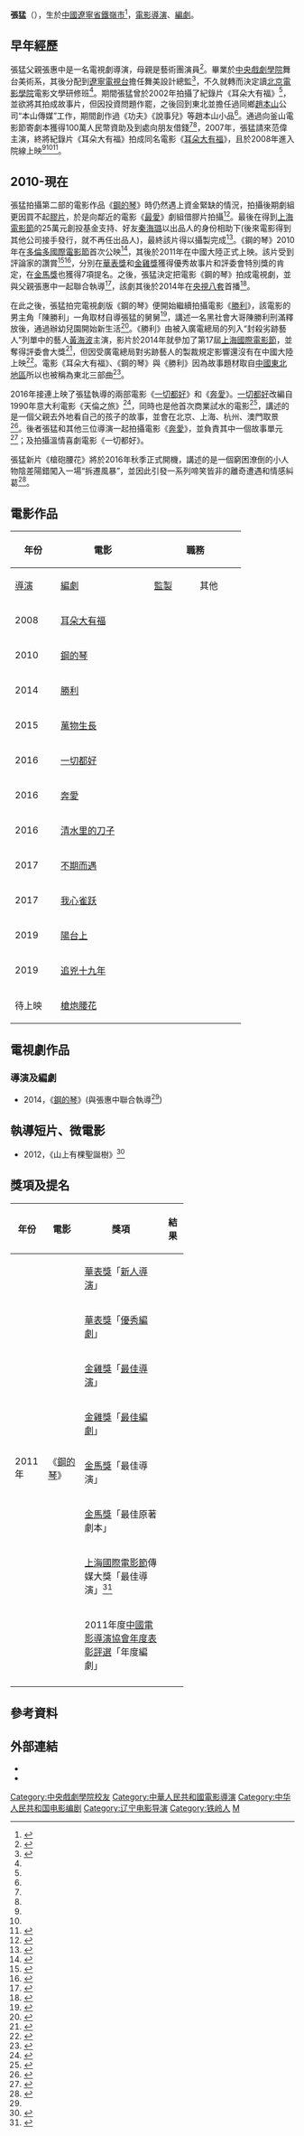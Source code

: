 {{Otheruses|張猛|other=同名或類似名的其它條目描述}}
{{藝人
|姓名 =张猛
|類型 =導演
|圖片 =Zhang Meng 2015.jpg
|圖片尺寸 =
|圖片簡介 =
|本名 =
|外文名 =
|外文 = 
|羅馬拼音 = Zhang Meng
|英文名 =
|暱稱 =
|國籍 =
|民族 =
|籍貫 =
|出生日期 ={{birth_date_and_age|1975|4|12}}
|出生地點 =
|逝世日期 =
|逝世地點 =
|職業 =
|語言 =
|教育程度 =[[中央戲劇學院|中央戲劇學院]]舞台美術系<br />[[北京電影學院|北京電影學院]]電影文學研修班
|宗教信仰 =
|配偶 =
|兒女 =
|父母 =父(张惠中)
|代表作 =
|獎項 =
|IMDb = 4070848
|電影 =
}}
'''張猛'''（{{bd|1975年|4月12日|catIdx=Z張}}），生於[[中國|中國]][[遼寧省|遼寧省]][[鐵嶺市|鐵嶺市]]<ref name="生平">{{cite news |title=张猛 要么死挺惨，要么成黑马 |url=http://finance.ifeng.com/roll/20110714/4262523.shtml |publisher=凤凰网财经 |date=2011-07-14 |accessdate=2014-03-25 |archive-date=2014-04-24 |archive-url=https://web.archive.org/web/20140424095247/http://finance.ifeng.com/roll/20110714/4262523.shtml |dead-url=no }}</ref>，[[電影|電影]][[導演|導演]]、[[編劇|編劇]]。

== 早年經歷 ==
張猛父親張惠中是一名電視劇導演，母親是藝術團演員<ref name="生平2">{{cite news |title=张猛：时代好，总得有人坚持拍一些东西 |url=http://news.mtime.com/2014/03/14/1525327-7.html#content |publisher=mtime |date=2014-03-14 |accessdate=2014-03-25 |archive-date=2014-03-25 |archive-url=https://web.archive.org/web/20140325053724/http://news.mtime.com/2014/03/14/1525327-7.html#content |dead-url=no }}</ref>。畢業於[[中央戲劇學院|中央戲劇學院]]舞台美術系，其後分配到[[遼寧電視台|遼寧電視台]]擔任舞美設計總監<ref name="生平3">{{cite news |title=张猛《胜利》欲暑假上映 尝试胜利转型 |url=http://ent.sina.com.cn/m/c/2014-05-22/18154146488.shtml |publisher=新浪娱乐 |date=2014-05-22 |accessdate=2014-05-30 |archive-date=2014-05-31 |archive-url=https://web.archive.org/web/20140531105717/http://ent.sina.com.cn/m/c/2014-05-22/18154146488.shtml |dead-url=no }}</ref>，不久就轉而決定讀[[北京電影學院|北京電影學院]]電影文學研修班<ref name="生平2"/>。期間張猛曾於2002年拍攝了紀錄片《耳朵大有福》<ref name="生平3"/>，並欲將其拍成故事片，但因投資問題作罷，之後回到東北並擔任過同鄉[[趙本山|趙本山]]公司“本山傳媒”工作，期間創作過《功夫》《說事兒》等趙本山小品<ref name="生平"/>。通過向釜山電影節寄劇本獲得100萬人民幣資助及到處向朋友借錢<ref name="生平2"/><ref name="生平3"/>，2007年，張猛請來范偉主演，終將紀錄片《耳朵大有福》拍成同名電影《[[耳朵大有福|耳朵大有福]]》，且於2008年進入院線上映<ref name="生平2"/><ref name="生平3"/><ref>{{cite news |title=《耳朵大有福》今日上映 范伟幽默演绎辛酸 |url=http://ent.sina.com.cn/m/c/2008-07-25/03072113775.shtml |publisher=新浪 |date=2008-07-25 |accessdate=2014-03-25 |archive-date=2014-03-25 |archive-url=https://web.archive.org/web/20140325055144/http://ent.sina.com.cn/m/c/2008-07-25/03072113775.shtml |dead-url=no }}</ref>。

== 2010-現在 ==
張猛拍攝第二部的電影作品《[[鋼的琴|鋼的琴]]》時仍然遇上資金緊缺的情況，拍攝後期劇組更因買不起[[膠片|膠片]]，於是向鄰近的電影《[[最愛_(電影)|最愛]]》劇組借膠片拍攝<ref>{{cite news |title=秦海璐自信《钢的琴》不会赔 曝最穷时借胶片 |url=http://yule.sohu.com/20110712/n313128026.shtml |publisher=搜狐娱乐 |date=2011-07-12 |accessdate=2014-04-23 |archive-date=2014-04-24 |archive-url=https://web.archive.org/web/20140424110422/http://yule.sohu.com/20110712/n313128026.shtml |dead-url=no }}</ref>。最後在得到[[上海電影節|上海電影節]]的25萬元創投基金支持、好友[[秦海璐|秦海璐]]以出品人的身份相助下(後來電影得到其他公司接手發行，就不再任出品人)，最終該片得以攝製完成<ref>{{cite news|title=导演张猛：我就是不会妥协|url=http://www.dfdaily.com/html/171/2011/6/15/617432.shtml|publisher=东方早报|date=2011-06-15|deadurl=yes|archiveurl=https://web.archive.org/web/20140424124234/http://www.dfdaily.com/html/171/2011/6/15/617432.shtml|archivedate=2014-04-24}}</ref>。《鋼的琴》2010年在[[多倫多國際電影節|多倫多國際電影節]]首次公映<ref>{{cite news |title=《钢的琴》多伦多首映 小人物黑色幽默获赞(图) |url=http://ent.sina.com.cn/m/c/2010-09-19/13113092516.shtml |publisher=新浪娱乐 |date=2010-09-19 |accessdate=2014-04-23 |archive-date=2014-04-24 |archive-url=https://web.archive.org/web/20140424094444/http://ent.sina.com.cn/m/c/2010-09-19/13113092516.shtml |dead-url=no }}</ref>，其後於2011年在中國大陸正式上映。該片受到評論家的讚賞<ref>{{cite news |title=2011两岸三地十大华语电影 《钢的琴》口碑第一 |url=http://news.mtime.com/2012/03/25/1484992.html |publisher=mtime |date=2012-03-125 |accessdate=2014-04-24 |archive-date=2014-04-24 |archive-url=https://web.archive.org/web/20140424093354/http://news.mtime.com/2012/03/25/1484992.html |dead-url=no }}</ref><ref>{{cite news |title=华语电影"口碑奖"出炉 《画皮2》成年度烂片 |url=http://news.mtime.com/2012/10/18/1499485.html |publisher=mtime |date=2012-10-18 |accessdate=2014-04-24 |archive-date=2014-04-24 |archive-url=https://web.archive.org/web/20140424094044/http://news.mtime.com/2012/10/18/1499485.html |dead-url=no }}</ref>，分別在[[第14届中国电影华表奖|華表獎]]和[[第28届中国电影金鸡奖|金雞獎]]獲得優秀故事片和評委會特別獎的肯定，在[[金馬獎|金馬獎]]也獲得7項提名。之後，張猛決定把電影《鋼的琴》拍成電視劇，並與父親張惠中一起聯合執導<ref name="#1">{{cite news |title=电视剧《钢的琴》更具喜感 |url=http://news.hexun.com/2014-03-03/162663835.html |publisher=和讯网 |date=2014-03-03 |accessdate=2014-03-25 |archive-date=2014-03-25 |archive-url=https://web.archive.org/web/20140325052551/http://news.hexun.com/2014-03-03/162663835.html |dead-url=no }}</ref>，該劇其後於2014年在[[央視八套|央視八套]]首播<ref>{{cite news |title=剧版《钢的琴》将亮相 |url=http://news.163.com/14/0219/11/9LELSS3N00014Q4P.html |publisher=网易娱乐 |date=2014-02-19 |accessdate=2014-04-24 |archive-date=2014-04-24 |archive-url=https://web.archive.org/web/20140424100949/http://news.163.com/14/0219/11/9LELSS3N00014Q4P.html |dead-url=no }}</ref>。

在此之後，張猛拍完電視劇版《鋼的琴》便開始繼續拍攝電影《[[勝利_(電影)|勝利]]》，該電影的男主角「陳勝利」一角取材自導張猛的舅舅<ref>{{cite web |url=http://news.163.com/14/0427/13/9QRELOQ700014AED.html |language= |title=张猛拍“黑帮片” |publisher=网易娱乐 |date=2014-04-27 |accessdate=2014-06-22 |archive-url=https://web.archive.org/web/20160305030411/http://news.163.com/14/0427/13/9QRELOQ700014AED.html |archive-date=2016-03-05 |dead-url=yes }}</ref>，講述一名黑社會大哥陳勝利刑滿釋放後，通過辦幼兒園開始新生活<ref>{{cite news |title=导演张猛再拍东北故事 |url=http://ent.ifeng.com/zz/detail_2013_04/14/24189810_0.shtml |publisher=凤凰网娱乐 |date=2013-04-14 |accessdate=2014-04-24 |archive-date=2014-04-24 |archive-url=https://web.archive.org/web/20140424095315/http://ent.ifeng.com/zz/detail_2013_04/14/24189810_0.shtml |dead-url=no }}</ref>。《勝利》由被入廣電總局的列入“封殺劣跡藝人”列單中的藝人[[黃海波|黃海波]]主演，影片於2014年就參加了第17屆[[上海國際電影節|上海國際電影節]]，並奪得評委會大獎<ref>{{cite web |url=http://ent.qq.com/a/20140622/023708.htm |language= |title=17届上海电影节闭幕 张猛《胜利》获评委会大奖 |publisher=腾讯娱乐 |date=2014-06-22 |accessdate=2014-06-22 |archive-date=2014-08-10 |archive-url=https://web.archive.org/web/20140810213612/http://ent.qq.com/a/20140622/023708.htm |dead-url=no }}</ref>，但因受廣電總局對劣跡藝人的製裁規定影響還沒有在中國大陸上映<ref>{{cite web |url=http://ent.qq.com/a/20150615/046067.htm |language= |title=黄海波新作上映时间仍成迷 导演：感谢朝阳群众 |publisher=腾讯娱乐 |date=2015-06-15 |accessdate=2015-06-16 |archive-date=2019-12-07 |archive-url=https://web.archive.org/web/20191207222422/https://ent.qq.com/a/20150615/046067.htm }}</ref>。電影《耳朵大有福》、《鋼的琴》與《勝利》因為故事題材取自[[中國東北地區|中國東北地區]]所以也被稱為東北三部曲<ref>{{cite news|title=张猛《胜利》剧照曝光 全力打造东北三部曲|url=http://ent.yzdsb.com.cn/system/2013/04/12/012625602.shtml|publisher=凤凰网娱乐|date=2013-04-12|deadurl=yes|archiveurl=https://web.archive.org/web/20140424102224/http://ent.yzdsb.com.cn/system/2013/04/12/012625602.shtml|archivedate=2014-04-24}}</ref>。

2016年接連上映了張猛執導的兩部電影《[[一切都好|一切都好]]》和《[[奔愛|奔愛]]》。[[一切都好|一切都好]]改編自1990年意大利電影《天倫​​之旅》<ref>{{cite web |url=http://ent.sina.com.cn/m/c/2015-11-11/doc-ifxkniur3061654.shtml |language= |title=《一切都好》三版混剪 新版打造中国味道 |publisher=新浪娱乐  date=2015-11-11 |accessdate=2016-01-02 |archive-date=2016-01-27 |archive-url=https://web.archive.org/web/20160127161730/http://ent.sina.com.cn/m/c/2015-11-11/doc-ifxkniur3061654.shtml |dead-url=no }}</ref>，同時也是他首次商業試水的電影<ref>{{cite web |url=http://ent.sina.com.cn/m/c/2016-01-01/doc-ifxncyar6119362.shtml |language= |title=对话张猛：市场比我想象的还要残酷 |publisher=新浪娱乐  date=2016-01-01 |accessdate=2016-01-02 |archive-date=2016-05-05 |archive-url=https://web.archive.org/web/20160505090604/http://ent.sina.com.cn/m/c/2016-01-01/doc-ifxncyar6119362.shtml |dead-url=no }}</ref>，講述的是一個父親去外地看自己的孩子的故事，並會在北京、上海、杭州、澳門取景<ref>{{cite web |url=http://ent.qq.com/a/20150616/030581.htm#p=1 |language= |title=张猛新片《一切都好》东城开拍 避开朝阳群众？ |publisher=腾讯娱乐 |author=张梦依 |date=2015-06-16 |accessdate=2015-06-16 |archive-date=2016-01-26 |archive-url=https://web.archive.org/web/20160126133421/http://ent.qq.com/a/20150616/030581.htm#p=1 |dead-url=no }}</ref>。後者張猛和其他三位導演一起拍攝電影《[[奔愛|奔愛]]》，並負責其中一個故事單元<ref>{{cite web |url=http://news.mtime.com/2015/03/09/1540237.html |language= |title=张一白携章子怡、彭于晏在日本开拍 |publisher=Mtime時光網 |author=张梦依 |date=2015-03-09 |accessdate=2015-03-18 |archive-date=2015-03-12 |archive-url=https://web.archive.org/web/20150312100421/http://news.mtime.com/2015/03/09/1540237.html |dead-url=no }}</ref>；及拍攝溫情喜劇電影《一切都好》。

張猛新片《槍砲腰花》將於2016年秋季正式開機，講述的是一個窮困潦倒的小人物陰差陽錯闖入一場“拆遷風暴”，並因此引發一系列啼笑皆非的離奇遭遇和情感糾葛<ref>{{cite web  |url=http://ent.sina.com.cn/m/c/2016-06-16/doc-ifxtfrrc3673058.shtml  |language=  |title=张猛上影节任评委 《枪炮腰花》造新喜剧  |publisher=新浪娱乐  |date=2016-06-16  |accessdate=2016-06-16  |archive-date=2016-06-17  |archive-url=https://web.archive.org/web/20160617140032/http://ent.sina.com.cn/m/c/2016-06-16/doc-ifxtfrrc3673058.shtml  |dead-url=no  }}</ref>。

== 電影作品 ==
{| class="wikitable" style="margin-right: 0;"
! rowspan="2" width="60" | 年份
! rowspan="2" width="150" | 電影
! colspan="4" | 職務
! rowspan="2" | 備註
|-
! width="65" | [[電影導演|導演]]
! width="65" | [[編劇|編劇]]
! width="65" | [[電影監製|監製]]
! width="65" | 其他
|-
| 2008
|[[耳朵大有福|耳朵大有福]]
| {{yes}}
| {{yes}}
| 
| 
| 
|-
| 2010
|[[鋼的琴|鋼的琴]]
| {{yes}}
| {{yes}}
| 
| 
| 
|-
| 2014
|[[勝利_(電影)|勝利]]
| {{yes}}
| 
| 
|
| 
|-
| 2015
|[[萬物生長|萬物生長]]
|  
| 
| 
| {{yes}}
| 執行製片人
|-
| 2016
|[[一切都好|一切都好]]
| {{yes}}
| 
|
| 
| 
|-
| 2016
|[[奔愛|奔愛]]
| {{yes}}
| 
|
| 
| 
|-
| 2016
|[[清水里的刀子|清水里的刀子]]
|  
| 
|{{yes}}
| 
| 
|-
| 2017
|[[不期而遇|不期而遇]]
| 
| 
|{{yes}}
| 
| 
|-
| 2017
|[[我心雀跃|我心雀跃]]
| 
| 
| 
| {{yes}}
| 製片人
|-
| 2019
|[[陽台上|陽台上]]
| {{yes}}
| 
|
| 
| 
|-
| 2019
|[[追兇十九年|追兇十九年]]
| 
| 
|{{yes}}
| 
| 
|-
| 待上映
|[[槍炮腰花|槍炮腰花]]
| {{yes}}
| {{yes}}
|
| 
| 
|}

== 電視劇作品 ==
=== 導演及編劇 ===
* 2014，《[[鋼的琴|鋼的琴]]》(與張惠中聯合執導<ref name="#1"/>)

== 執導短片、微電影 ==
* 2012，《山上有棵聖誕樹》<ref>{{cite news |title=《钢的琴》张猛携手黄海波 推新作《山上有棵圣诞树》 |url=http://tv.67.com/yingshi/2012/02/10/628000.html |publisher=中国娱乐网 |date=2012-02-10 |accessdate=2014-04-23 |archive-date=2012-02-11 |archive-url=https://web.archive.org/web/20120211041000/http://tv.67.com/yingshi/2012/02/10/628000.html |dead-url=no }}</ref>

== 獎項及提名 ==
{| class="wikitable" width="70%"
|-align=center
! width="10%"|年份
! width="20%"|電影
! width="45%"|獎項
! width="12%"|結果
|-
| rowspan="8"|2011年
| rowspan="8"|《[[鋼的琴|鋼的琴]]》
| [[第14屆中國電影華表獎|華表獎]]「[[中国电影华表奖优秀新人|新人導演]]」
| {{won}}
|-
| [[第14屆中國電影華表獎|華表獎]]「[[中國電影華表獎優秀編劇|優秀編劇]]」
| {{nom}}
|-
| [[第28屆中國電影金雞獎|金雞獎]]「[[中國電影金雞獎最佳導演|最佳導演]]」
| {{nom}}
|-
| [[第28屆中國電影金雞獎|金雞獎]]「[[中國電影金雞獎最佳編劇|最佳編劇]]」
| {{nom}}
|-
| [[第48屆金馬獎|金馬獎]]「最佳導演」
| {{nom}}
|-
| [[第48屆金馬獎|金馬獎]]「最佳原著劇本」
| {{nom}}
|-
| [[上海國際電影節|上海國際電影節]]傳媒大獎「最佳導演」<ref>{{cite news |title=《钢的琴》获四项传媒大奖 小人物大事件最感动感 |url=http://ent.163.com/11/0621/13/772VNC6F000300B1.html |publisher=网易娱乐 |date=2011-06-21 |accessdate=2014-03-26 |archive-date=2014-03-26 |archive-url=https://web.archive.org/web/20140326031340/http://ent.163.com/11/0621/13/772VNC6F000300B1.html |dead-url=no }}</ref>
| {{won}}
|-
| 2011年度[[中國電影導演協會年度表彰評選|中國電影導演協會年度表彰評選]]「年度編劇」
| {{won}}
|-
|}

==參考資料==
{{Reflist|2}}

==外部連結==
*{{Sinaweibo|2118298257|張猛}}
* {{IMDb name|id=4070848|name=張猛}}

{{张猛}}

{{Authority control}}
{{DEFAULTSORT:Zhang張}}
[[Category:中央戲劇學院校友|Category:中央戲劇學院校友]]
[[Category:中華人民共和國電影導演|Category:中華人民共和國電影導演]]
[[Category:中华人民共和国电影编剧|Category:中华人民共和国电影编剧]]
[[Category:辽宁电影导演|Category:辽宁电影导演]]
[[Category:铁岭人|Category:铁岭人]]
[[Category:张姓|M]]